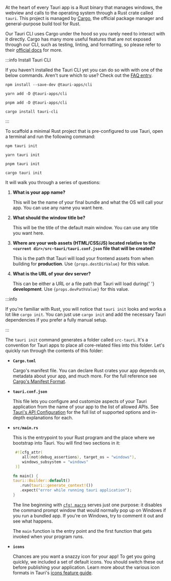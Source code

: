 
At the heart of every Tauri app is a Rust binary that manages windows, the webview and calls to the operating system through a Rust crate called `tauri`. This project is managed by [Cargo], the official package manager and general-purpose build tool for Rust.

Our Tauri CLI uses Cargo under the hood so you rarely need to interact with it directly. Cargo has many more useful features that are not exposed through our CLI, such as testing, linting, and formatting, so please refer to their [official docs][cargo commands] for more.

:::info Install Tauri CLI

If you haven't installed the Tauri CLI yet you can do so with with one of the below commands. Aren't sure which to use? Check out the [FAQ entry].

<Tabs groupId="package-manager">
<TabItem value="npm" label="npm" default>

```shell
npm install --save-dev @tauri-apps/cli
```

</TabItem>
<TabItem value="yarn" label="Yarn">

```shell
yarn add -D @tauri-apps/cli
```

</TabItem>
<TabItem value="pnpm" label="PNPM">

```shell
pnpm add -D @tauri-apps/cli
```

</TabItem>
<TabItem value="cargo" label="Cargo">

```shell
cargo install tauri-cli
```

</TabItem>
</Tabs>

:::

To scaffold a minimal Rust project that is pre-configured to use Tauri, open a terminal and run the following command:

<Tabs groupId="package-manager">
<TabItem value="npm" label="npm" default>

```shell
npm tauri init
```

</TabItem>
<TabItem value="yarn" label="Yarn">

```shell
yarn tauri init
```

</TabItem>
<TabItem value="pnpm" label="PNPM">

```shell
pnpm tauri init
```

</TabItem>
<TabItem value="cargo" label="Cargo">

```shell
cargo tauri init
```

</TabItem>
</Tabs>

It will walk you through a series of questions:

1. **What is your app name?**

   This will be the name of your final bundle and what the OS will call your app. You can use any name you want here.

2. **What should the window title be?**

   This will be the title of the default main window. You can use any title you want here.

3. **Where are your web assets (HTML/CSS/JS) located relative to the `<current dir>/src-tauri/tauri.conf.json` file that will be created?**

   <div>
     This is the path that Tauri will load your frontend assets from when
     building for <b>production</b>. Use <code>{props.destDirValue}</code> for
     this value.
   </div>

4. **What is the URL of your dev server?**
   <div>
     This can be either a URL or a file path that Tauri will load during{' '}
     <b>development</b>. Use <code>{props.devPathValue}</code> for this value.
   </div>

:::info

If you're familiar with Rust, you will notice that `tauri init` looks and works a lot like `cargo init`. You can just use `cargo init` and add the necessary Tauri dependencies if you prefer a fully manual setup.

:::

The `tauri init` command generates a folder called `src-tauri`. It's a convention for Tauri apps to place all core-related files into this folder. Let's quickly run through the contents of this folder:

- **`Cargo.toml`**

  Cargo's manifest file. You can declare Rust crates your app depends on, metadata about your app, and much more. For the full reference see [Cargo's Manifest Format][manifest-format].

- **`tauri.conf.json`**

  This file lets you configure and customize aspects of your Tauri application from the name of your app to the list of allowed APIs. See [Tauri's API Configuration][api config] for the full list of supported options and in-depth explanations for each.

- **`src/main.rs`**

  This is the entrypoint to your Rust program and the place where we bootstrap into Tauri. You will find two sections in it:

  ```rust title=src/main.rs
   #![cfg_attr(
      all(not(debug_assertions), target_os = "windows"),
      windows_subsystem = "windows"
   )]

  fn main() {
  tauri::Builder::default()
     .run(tauri::generate_context!())
     .expect("error while running tauri application");
  }
  ```

  The line beginning with [`cfg! macro`][cfg macro] serves just one purpose: it disables the command prompt window that would normally pop up on Windows if you run a bundled app. If you're on Windows, try to comment it out and see what happens.

  The `main` function is the entry point and the first function that gets invoked when your program runs.

- **`icons`**

  Chances are you want a snazzy icon for your app! To get you going quickly, we included a set of default icons. You should switch these out before publishing your application. Learn more about the various icon formats in Tauri's [icons feature guide][icons].

[manifest-format]: https://doc.rust-lang.org/cargo/reference/manifest.html
[cfg macro]: https://doc.rust-lang.org/rust-by-example/attribute/cfg.html
[api config]: ../../../../api/config.md
[icons]: ../../../features/icons.md
[prerequisites]: ../../prerequisites.md
[cargo]: https://doc.rust-lang.org/cargo/
[cargo commands]: https://doc.rust-lang.org/cargo/commands/index.html
[faq entry]: ../../../faq.md#node-or-cargo
